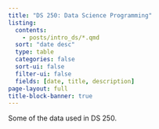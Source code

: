 ```yaml
---
title: "DS 250: Data Science Programming"
listing:
  contents: 
    - posts/intro_ds/*.qmd
  sort: "date desc"
  type: table
  categories: false
  sort-ui: false
  filter-ui: false
  fields: [date, title, description]
page-layout: full
title-block-banner: true
---
```



Some of the data used in DS 250.

